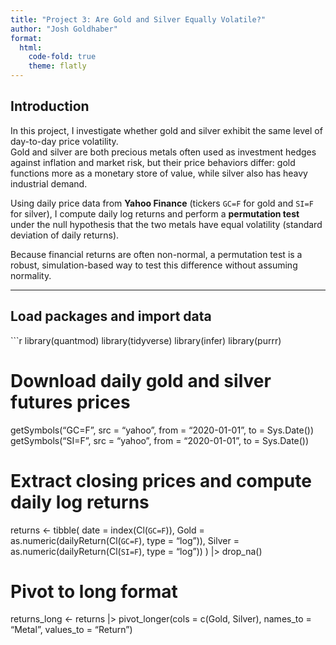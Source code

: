 ```yaml
---
title: "Project 3: Are Gold and Silver Equally Volatile?"
author: "Josh Goldhaber"
format:
  html:
    code-fold: true
    theme: flatly
---
```


## Introduction

In this project, I investigate whether gold and silver exhibit the same level of day-to-day price volatility.  
Gold and silver are both precious metals often used as investment hedges against inflation and market risk, but their price behaviors differ: gold functions more as a monetary store of value, while silver also has heavy industrial demand.

Using daily price data from **Yahoo Finance** (tickers `GC=F` for gold and `SI=F` for silver), I compute daily log returns and perform a **permutation test** under the null hypothesis that the two metals have equal volatility (standard deviation of daily returns).  

Because financial returns are often non-normal, a permutation test is a robust, simulation-based way to test this difference without assuming normality.

---

## Load packages and import data
```r
library(quantmod)
library(tidyverse)
library(infer)
library(purrr)

# Download daily gold and silver futures prices
getSymbols("GC=F", src = "yahoo", from = "2020-01-01", to = Sys.Date())
getSymbols("SI=F", src = "yahoo", from = "2020-01-01", to = Sys.Date())

# Extract closing prices and compute daily log returns
returns <- tibble(
  date = index(Cl(`GC=F`)),
  Gold = as.numeric(dailyReturn(Cl(`GC=F`), type = "log")),
  Silver = as.numeric(dailyReturn(Cl(`SI=F`), type = "log"))
) |> drop_na()

# Pivot to long format
returns_long <- returns |>
  pivot_longer(cols = c(Gold, Silver),
               names_to = "Metal",
               values_to = "Return")
